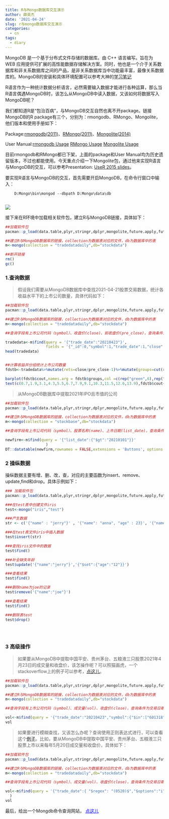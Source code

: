 ```yaml
---
title: R与Mongo数据库交互演示
author: 薛英杰
date: '2021-04-24'
slug: r与mongo数据库交互演示
categories:
  - cn
tags:
  - diary
---
```



MongoDB 是一个基于分布式文件存储的数据库。由 C++ 语言编写。旨在为 WEB 应用提供可扩展的高性能数据存储解决方案。同时，他也是一个介于关系数据库和非关系数据库之间的产品，是非关系数据库当中功能最丰富，最像关系数据库的。MongoDB的安装和具体环境配置可以参考大神的[学习笔记](https://mp.weixin.qq.com/s/elXW_aw5umSBBTzQgZUuag)



R语言作为一种统计数据分析语言，必然需要输入数据才能进行各种运算，那么当R语言偶遇MongoDB时，该怎么从MongoDB中读入数据，又该如何将数据写入MongoDB呢？

我们都知道R是“包治百病”，与MongoDB交互自然也离不开package。链接MongoDB的R package有三个，分别为：rmongodb、RMongo、Mongolite，他们版本和使用手册如下：

Package:[rmongodb(2011)](https://cran.r-project.org/src/contrib/Archive/rmongodb/)、[RMongo(2011)](https://cran.r-project.org/src/contrib/Archive/RMongo/)、[Mongolite(2014)](https://cran.r-project.org/web/packages/mongolite/index.html)

User Manual:[rmongodb Usage](https://www.rdocumentation.org/packages/rmongodb/versions/1.8.0) [RMongo Usage](https://www.rdocumentation.org/packages/RMongo/versions/0.0.25/topics/RMongo-package) [Mongolite Usage](https://jeroen.github.io/mongolite/)

目前rmongodb和RMongo都已下架，上面的package和User Manual均为历史遗留版本，不过也都能使用。今天重点介绍一下Mongolite包，通过他来实现R语言与MongoDB的交互，可以参考Presentation: [UseR 2015 slides](http://jeroen.github.io/mongo-slides)。

要实现R语言与MongoDB的交互，首先需要开启MongoDB，在命令行窗口中输入：

        D:Mongo\bin\mongod --dbpath D:Mongo\data\db
        
![](/cn/2021-04-24-r与mongo数据库交互演示_files/mongs.PNG)

接下来在R环境中加载相关软件包，建立R与MongoDB链接，具体如下：
```r
##加载软件包
pacman::p_load(data.table,plyr,stringr,dplyr,mongolite,future.apply,future)

##建立R与MongoDB数据库的链接，collection为数据表对应的文件，db为数据库中的表
m<-mongo(collection = "tradedatadaily",db="stockdata")

##断开链接
rm()
gc()
```


### 1.查询数据

> 假设我们需要从MongoDB数据库中查找2021-04-21股票交易数据，统计各收益水平下的上市公司数量，具体代码如下：

```r
##加载软件包
pacman::p_load(data.table,plyr,stringr,dplyr,mongolite,future.apply,future)

##建立R与MongoDB数据库的链接，collection为数据表对应的文件，db为数据库中的表
m<-mongo(collection = "tradedatadaily",db="stockdata")

##查询字段有上市公司代码（symbol）、收盘价(close)、前收盘价(pre_close)，查询条件为交易日期(trade_date)等于2021-04-23

tradedata<-m$find(query = '{"trade_date":"20210423"}',
                  fields = '{"_id":0,"symbol":1,"trade_date":1,"close":1,"pre_close":1}')
head(tradedata)


##计算收益并分组统计上市公司数量
fdstb<-tradedata%>%mutate(rets=close/pre_close-1)%>%mutate(groups=cut(rets,c(-0.25,-0.15,-0.1,-0.05,-0.03,-.01,0,0.01,0.03,0.05,0.1,0.15,0.25),labels = c("<-15%","<-10%","<-5%","<-3%","<-1%","<0%","0%<","1%<","3%<","5%<","10%<","15%<"),right=F))%>%group_by(groups)%>%summarise(cout=n())

barplot(fdstb$cout,names.arg = fdstb$groups,col =c(rep("green",6),rep("red",6)),cex.names = 0.7,ylim = c(0,1700),axes = F)
text(c(0.7,1.9,3.1,4.3,5.5,6.7,7.9,9.1,10.3,11.5,12.6,13.9),fdstb$cout+c(8,8,8,8,15,10,10,10,10.3,9,9,9)+32,fdstb$cout,cex = 0.8)
```

> 从MongoDB数据库中提取2021年IPO且市值的公司

```r
##加载软件包
pacman::p_load(data.table,plyr,stringr,dplyr,mongolite,future.apply,future,flextable,DT)

##建立R与MongoDB数据库的链接，collection为数据表对应的文件，db为数据库中的表
m<-mongo(collection = "stockbase",db="stockdata")

##查询字段有上市公司代码（symbol）、股票名称(name)、上市日期(list_date)，查询条件为上市日期(list_date)大于2021-01-01

newfirm<-m$find(query = '{"list_date":{"$gt":"20210101"}}'
                  )
DT::datatable(newfirm,rownames = FALSE,extensions = 'Buttons', options = list(dom = 'Bfrtip',buttons = c( 'print')))
```

### 2 操纵数据

操纵数据主要有增、删、改，查，对应的主要函数为insert、remove、update,find和drop。具体示例如下：
```r
### 加载软件包
pacman::p_load(data.table,plyr,stringr,dplyr,mongolite,future.apply,future,flextable,DT)

###在test表中创建文件iris
test<-mongo("iris","test")

###产生数据
str <- c('{"name" : "jerry"}' , '{"name": "anna", "age" : 23}', '{"name": "joe"}')

###在test表文件iris中插入数据
test$insert(str)

###查找iris文件中的数据
test$find()

###补全缺失年龄
test$update('{"name":"jerry"}','{"$set":{"age":"12"}}')

###查看结果
test$find()

###删除name为joe的记录
test$remove('{"name":"joe"}')

###查看结果
test$find()

###删除表test
test$drop()





```

### 3 高级操作

> 如果要从MongoDB中提取中国平安、贵州茅台、五粮液三只股票2021年4月23日的成交量和收盘价，该怎操作呢？可以照猫画虎，一个stackoverflow上的例子可以参考，[点这儿](https://stackoverflow.com/questions/47069411/r-how-to-pass-value-in-mongolite-query)。

```r
##加载软件包
pacman::p_load(data.table,plyr,stringr,dplyr,mongolite,future.apply,future,flextable,DT)

##建立R与MongoDB数据库的链接，collection为数据表对应的文件，db为数据库中的表
m<-mongo(collection = "tradedatadaily",db="stockdata")

##查询字段有上市公司代码（symbol）、成交量(vol)、收盘价(close)，查询条件为交易日期(trade_date)等于2021-04-23

vol<-m$find(query = '{"trade_date":"20210423","symbol":{"$in":["601318","600519","000858"]}}',fields = '{"_id":0,"symbol":1,"trade_date":1,"close":1,"vol":1}')
vol
```

> 如果要进行模糊查找，又该怎么办呢？查询使用正则表达式进行，可以查看这个[例子](https://stackoverflow.com/questions/37287456/regex-with-mongolite-in-r)。比如，要从MongoDB中提取中国平安、贵州茅台、五粮液三只股票上市以来每年5月20日成交量和收盘价，具体如下：

```r
##加载软件包
pacman::p_load(data.table,plyr,stringr,dplyr,mongolite,future.apply,future,flextable,DT)

##建立R与MongoDB数据库的链接，collection为数据表对应的文件，db为数据库中的表
m<-mongo(collection = "tradedatadaily",db="stockdata")

##查询字段有上市公司代码（symbol）、成交量(vol)、收盘价(close)，查询条件为交易日期(trade_date)的结尾为0520

vol<-m$find(query = '{"trade_date":{ "$regex": "(0520)$","$options":"i"},"symbol":{"$in":["601318","600519","000858"]}}',fields = '{"_id":0,"symbol":1,"trade_date":1,"close":1,"vol":1}'
  )
vol
```

最后，给出一个Mongdb命令查询网站， <a href="https://www.runoob.com/mongodb/mongodb-tutorial.html" style="color:blue">点这儿</a>

